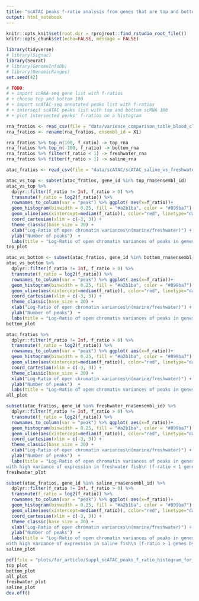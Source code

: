 ```yaml
---
title: "scATAC peaks f-ratio analysis from genes that are top and bottom by scRNA-seq f-ratio"
output: html_notebook
---
```


```r
knitr::opts_knit$set(root.dir = rprojroot::find_rstudio_root_file())
knitr::opts_chunk$set(echo=FALSE, message = FALSE)
```

```r
library(tidyverse)
# library(Signac)
library(Seurat)
# library(GenomeInfoDb)
# library(GenomicRanges)
set.seed(42)
```


```r
# TODO:
# + import scRNA-seq gene list with f-ratios
# + choose top and bottom 100
# + import scATAC-seq annotated peaks list with f-ratios
# + intersect scATAC peaks list with top and bottom scRNA 100
# + plot intersected peaks' f-ratios on a histogram
```


```r
rna_fratios <- read_csv(file = "data/varience_comparison_table_blood_cluster.csv")
rna_fratios <- rename(rna_fratios, ensembl_id = X1)

rna_fratios %>% top_n(100, f_ratio) -> top_rna
rna_fratios %>% top_n(-100, f_ratio) -> bottom_rna
rna_fratios %>% filter(f_ratio < 1) -> freshwater_rna
rna_fratios %>% filter(f_ratio > 1) -> saline_rna

atac_fratios <- read_csv(file = "data/scATAC/scATAC_saline_vs_freshwater_var_table_annot.csv")
```

```r
atac_vs_top <- subset(atac_fratios, gene_id %in% top_rna$ensembl_id)
atac_vs_top %>% 
  dplyr::filter(f_ratio != Inf, f_ratio > 0) %>% 
  transmute(f_ratio = log2(f_ratio)) %>%
  rownames_to_column(var = "peak") %>% ggplot( aes(x=f_ratio))+
  geom_histogram(binwidth = 0.25, fill = "#a2b1ba", color = "#899ba7") +
  geom_vline(aes(xintercept=median(f_ratio)), color="red", linetype="dashed", size=1) +
  coord_cartesian(xlim = c(-3, 3)) +
  theme_classic(base_size = 20) +
  xlab("Log-Ratio of open chromatin variances\n(marine/freshwater)") +
  ylab("Number of peaks")  +
  labs(title = "Log-Ratio of open chromatin variances of peaks in genes\n with high variance of expression in marine fish (top100 f-ratio in scRNA)") -> top_plot
top_plot
```

```r
atac_vs_bottom <- subset(atac_fratios, gene_id %in% bottom_rna$ensembl_id)
atac_vs_bottom %>% 
  dplyr::filter(f_ratio != Inf, f_ratio > 0) %>% 
  transmute(f_ratio = log2(f_ratio)) %>%
  rownames_to_column(var = "peak") %>% ggplot( aes(x=f_ratio))+
  geom_histogram(binwidth = 0.25, fill = "#a2b1ba", color = "#899ba7") +
  geom_vline(aes(xintercept=median(f_ratio)), color="red", linetype="dashed", size=1) +
  coord_cartesian(xlim = c(-3, 3)) +
  theme_classic(base_size = 20) +
  xlab("Log-Ratio of open chromatin variances\n(marine/freshwater)") +
  ylab("Number of peaks")  +
  labs(title = "Log-Ratio of open chromatin variances of peaks in genes\n with high variance of expression in freshwater fish(bottom100 f-ratio in scRNA)") -> bottom_plot
bottom_plot
```


```r
atac_fratios %>% 
  dplyr::filter(f_ratio != Inf, f_ratio > 0) %>% 
  transmute(f_ratio = log2(f_ratio)) %>%
  rownames_to_column(var = "peak") %>% ggplot( aes(x=f_ratio))+
  geom_histogram(binwidth = 0.25, fill = "#a2b1ba", color = "#899ba7") +
  geom_vline(aes(xintercept=median(f_ratio)), color="red", linetype="dashed", size=1) +
  coord_cartesian(xlim = c(-3, 3)) +
  theme_classic(base_size = 20) +
  xlab("Log-Ratio of open chromatin variances\n(marine/freshwater)") +
  ylab("Number of peaks")  +
  labs(title = "Log-Ratio of open chromatin variances of peaks in genes\n with high variance of expression \n (All 1461 singnificant genes by f-test in scRNA)") -> all_plot
all_plot
```

```r
subset(atac_fratios, gene_id %in% freshwater_rna$ensembl_id) %>% 
  dplyr::filter(f_ratio != Inf, f_ratio > 0) %>% 
  transmute(f_ratio = log2(f_ratio)) %>%
  rownames_to_column(var = "peak") %>% ggplot( aes(x=f_ratio))+
  geom_histogram(binwidth = 0.25, fill = "#a2b1ba", color = "#899ba7") +
  geom_vline(aes(xintercept=median(f_ratio)), color="red", linetype="dashed", size=1) +
  coord_cartesian(xlim = c(-3, 3)) +
  theme_classic(base_size = 20) +
  xlab("Log-Ratio of open chromatin variances\n(marine/freshwater)") +
  ylab("Number of peaks")  +
  labs(title = "Log-Ratio of open chromatin variances of peaks in genes
with high variance of expression in freshwater fish\n (f-ratio < 1 genes by f-test in scRNA)") -> freshwater_plot
freshwater_plot
```

```r
subset(atac_fratios, gene_id %in% saline_rna$ensembl_id) %>% 
  dplyr::filter(f_ratio != Inf, f_ratio > 0) %>% 
  transmute(f_ratio = log2(f_ratio)) %>%
  rownames_to_column(var = "peak") %>% ggplot( aes(x=f_ratio))+
  geom_histogram(binwidth = 0.25, fill = "#a2b1ba", color = "#899ba7") +
  geom_vline(aes(xintercept=median(f_ratio)), color="red", linetype="dashed", size=1) +
  coord_cartesian(xlim = c(-3, 3)) +
  theme_classic(base_size = 20) +
  xlab("Log-Ratio of open chromatin variances\n(marine/freshwater)") +
  ylab("Number of peaks")  +
  labs(title = "Log-Ratio of open chromatin variances of peaks in genes
with high variance of expression in saline fish\n (f-ratio > 1 genes by f-test in scRNA)") -> saline_plot
saline_plot
```

```r
pdf(file = "plots/for_article/Suppl_scATAC_peaks_f_ratio_histogram_for_variable_genes_in_scRNA.pdf", width = 13)
top_plot
bottom_plot
all_plot
freshwater_plot
saline_plot
dev.off()
```




